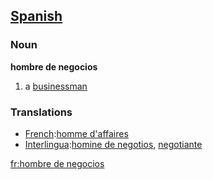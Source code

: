 == [[Spanish]] ==

===Noun===
'''hombre de negocios'''

# a [[businessman]]

=== Translations ===
*[[French]]:[[homme d'affaires]]
*[[Interlingua]]:[[homine de negotios]], [[negotiante]]
[[fr:hombre de negocios]]